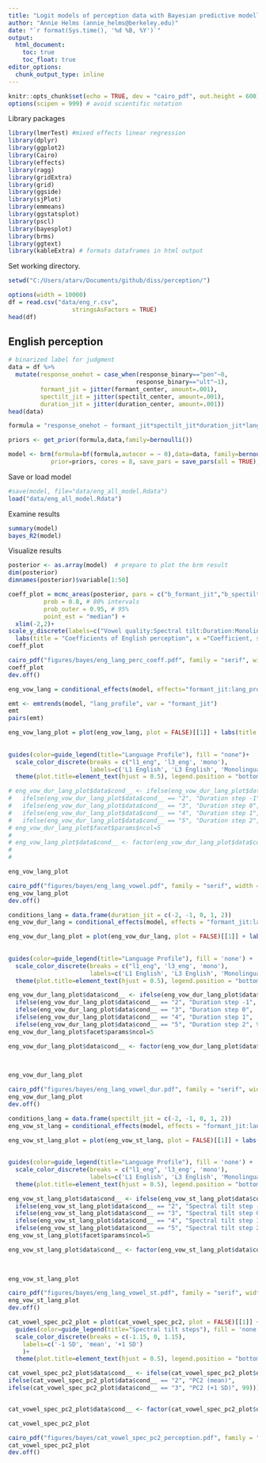 ```yaml
---
title: "Logit models of perception data with Bayesian predictive modelling"
author: "Annie Helms (annie_helms@berkeley.edu)"
date: "`r format(Sys.time(), '%d %B, %Y')`"
output:
  html_document:
    toc: true
    toc_float: true
editor_options: 
  chunk_output_type: inline
---
```


```r
knitr::opts_chunk$set(echo = TRUE, dev = "cairo_pdf", out.height = 600)
options(scipen = 999) # avoid scientific notation
```

Library packages

```r
library(lmerTest) #mixed effects linear regression
library(dplyr)
library(ggplot2)
library(Cairo)
library(effects)
library(ragg)
library(gridExtra)
library(grid)
library(ggside)
library(sjPlot)
library(emmeans)
library(ggstatsplot)
library(pscl)
library(bayesplot)
library(brms)
library(ggtext)
library(kableExtra) # formats dataframes in html output
```

Set working directory.

```r
setwd("C:/Users/atarv/Documents/github/diss/perception/")
```


```r
options(width = 10000)
df = read.csv("data/eng_r.csv", 
                  stringsAsFactors = TRUE)
head(df)
```

## English perception

```r
# binarized label for judgment
data = df %>%
  mutate(response_onehot = case_when(response_binary=="pen"~0,
                                    response_binary=="ult"~1),
         formant_jit = jitter(formant_center, amount=.001),
         spectilt_jit = jitter(spectilt_center, amount=.001),
         duration_jit = jitter(duration_center, amount=.001))
head(data)
```


```r
formula = "response_onehot ~ formant_jit*spectilt_jit*duration_jit*lang_profile + (formant_jit*spectilt_jit*duration_jit|partID)"

priors <- get_prior(formula,data,family=bernoulli())

model <- brm(formula=bf(formula,autocor = ~ 0),data=data, family=bernoulli(), 
            prior=priors, cores = 8, save_pars = save_pars(all = TRUE), iter=4000)
```

Save or load model

```r
#save(model, file="data/eng_all_model.Rdata")
load("data/eng_all_model.Rdata")
```

Examine results

```r
summary(model)
bayes_R2(model)
```

Visualize results

```r
posterior <- as.array(model)  # prepare to plot the brm result
dim(posterior)
dimnames(posterior)$variable[1:50]
```

```r
coeff_plot = mcmc_areas(posterior, pars = c("b_formant_jit","b_spectilt_jit","b_duration_jit","b_lang_profilel3_eng", "b_lang_profilemono", "b_formant_jit:spectilt_jit", "b_formant_jit:duration_jit", "b_spectilt_jit:duration_jit", "b_formant_jit:lang_profilel3_eng", "b_formant_jit:lang_profilemono", "b_spectilt_jit:lang_profilel3_eng", "b_spectilt_jit:lang_profilemono", "b_duration_jit:lang_profilel3_eng", "b_duration_jit:lang_profilemono", "b_formant_jit:spectilt_jit:duration_jit", "b_formant_jit:spectilt_jit:lang_profilel3_eng", "b_formant_jit:spectilt_jit:lang_profilemono", "b_formant_jit:duration_jit:lang_profilel3_eng", "b_formant_jit:duration_jit:lang_profilemono", "b_spectilt_jit:duration_jit:lang_profilel3_eng", "b_spectilt_jit:duration_jit:lang_profilemono", "b_formant_jit:spectilt_jit:duration_jit:lang_profilel3_eng", "b_formant_jit:spectilt_jit:duration_jit:lang_profilemono"), 
          prob = 0.8, # 80% intervals
          prob_outer = 0.95, # 95%
          point_est = "median") +
  xlim(-2,2)+
scale_y_discrete(labels=c("Vowel quality:Spectral tilt:Duration:Monolingual", "Vowel quality:Spectral tilt:Duration:L3 English", "Spectral tilt:Duration:Monolingual", "Spectral tilt:Duration:L3 English", "Vowel quality:Duration:Monolingual", "Vowel quality:Duration:L3 English", "Vowel quality:Spectral tilt:Monolingual", "Vowel quality:Spectral tilt:L3 English", "Vowel quality:Spectral tilt:Duration", "Duration:Monolingual", "Duration:L3 English", "Spectral tilt:Monolingual", "Spectral tilt:L3 English", "Vowel quality:Monolingual", "Vowel quality:L3 English", "Spectral tilt:Duration", "Vowel quality:Duration", "Vowel quality:Spectral tilt", "Monolingual", "L3 English", "Duration", "Spectral tilt", "Vowel quality"), limits=rev) +
  labs(title = "Coefficients of English perception", x ="Coefficient, sd(Oxtyone Stress)") +theme(plot.title=element_text(hjust = 0.5))
coeff_plot
```


```r
cairo_pdf("figures/bayes/eng_lang_perc_coeff.pdf", family = "serif", width = 8, height = 6)
coeff_plot
dev.off()
```

```r
eng_vow_lang = conditional_effects(model, effects="formant_jit:lang_profile", init_conditions = "lang_profile")
```

```r
emt <- emtrends(model, "lang_profile", var = "formant_jit")
emt
pairs(emt)
```

```r
eng_vow_lang_plot = plot(eng_vow_lang, plot = FALSE)[[1]] + labs(title = "English perception",
                                                                         x = "Vowel quality steps",
                                                                         y = "Proportion ponDIS")+
guides(color=guide_legend(title="Language Profile"), fill = "none")+
  scale_color_discrete(breaks = c("l1_eng", 'l3_eng', 'mono'),
                       labels=c('L1 English', 'L3 English', 'Monolingual')) +
  theme(plot.title=element_text(hjust = 0.5), legend.position = "bottom")

# eng_vow_dur_lang_plot$data$cond__ <- ifelse(eng_vow_dur_lang_plot$data$cond__ == "1", "Duration step -2",
#   ifelse(eng_vow_dur_lang_plot$data$cond__ == "2", "Duration step -1",
#   ifelse(eng_vow_dur_lang_plot$data$cond__ == "3", "Duration step 0",
#   ifelse(eng_vow_dur_lang_plot$data$cond__ == "4", "Duration step 1",
#   ifelse(eng_vow_dur_lang_plot$data$cond__ == "5", "Duration step 2", 99)))))
# eng_vow_dur_lang_plot$facet$params$ncol=5
# 
# eng_vow_lang_plot$data$cond__ <- factor(eng_vow_dur_lang_plot$data$cond__, levels = c("Duration step -2", "Duration step -1",
#                                                                                           "Duration step 0", "Duration step 1",
#                                                                                           "Duration step 2"))

eng_vow_lang_plot
```

```r
cairo_pdf("figures/bayes/eng_lang_vowel.pdf", family = "serif", width = 6, height = 4)
eng_vow_lang_plot
dev.off()
```


```r
conditions_lang = data.frame(duration_jit = c(-2, -1, 0, 1, 2))
eng_vow_dur_lang = conditional_effects(model, effects = "formant_jit:lang_profile", conditions = conditions_lang)
```

```r
eng_vow_dur_lang_plot = plot(eng_vow_dur_lang, plot = FALSE)[[1]] + labs(title = "English perception",
                                                                         x = "Vowel quality steps",
                                                                         y = "Proportion ponDIS") + 
guides(color=guide_legend(title="Language Profile"), fill = 'none') +
  scale_color_discrete(breaks = c("l1_eng", 'l3_eng', 'mono'),
                       labels=c('L1 English', 'L3 English', 'Monolingual')) +
  theme(plot.title=element_text(hjust = 0.5), legend.position = "bottom")

eng_vow_dur_lang_plot$data$cond__ <- ifelse(eng_vow_dur_lang_plot$data$cond__ == "1", "Duration step -2",
  ifelse(eng_vow_dur_lang_plot$data$cond__ == "2", "Duration step -1",
  ifelse(eng_vow_dur_lang_plot$data$cond__ == "3", "Duration step 0",
  ifelse(eng_vow_dur_lang_plot$data$cond__ == "4", "Duration step 1",
  ifelse(eng_vow_dur_lang_plot$data$cond__ == "5", "Duration step 2", 99)))))
eng_vow_dur_lang_plot$facet$params$ncol=5

eng_vow_dur_lang_plot$data$cond__ <- factor(eng_vow_dur_lang_plot$data$cond__, levels = c("Duration step -2", "Duration step -1",
                                                                                          "Duration step 0", "Duration step 1",
                                                                                          "Duration step 2"))

eng_vow_dur_lang_plot
```

```r
cairo_pdf("figures/bayes/eng_lang_vowel_dur.pdf", family = "serif", width = 8, height = 4)
eng_vow_dur_lang_plot
dev.off()
```

```r
conditions_lang = data.frame(spectilt_jit = c(-2, -1, 0, 1, 2))
eng_vow_st_lang = conditional_effects(model, effects = "formant_jit:lang_profile", conditions = conditions_lang)
```

```r
eng_vow_st_lang_plot = plot(eng_vow_st_lang, plot = FALSE)[[1]] + labs(title = "English perception",
                                                                         x = "Vowel quality steps",
                                                                         y = "Proportion ponDIS") + 
guides(color=guide_legend(title="Language Profile"), fill = 'none') +
  scale_color_discrete(breaks = c("l1_eng", 'l3_eng', 'mono'),
                       labels=c('L1 English', 'L3 English', 'Monolingual')) +
  theme(plot.title=element_text(hjust = 0.5), legend.position = "bottom")

eng_vow_st_lang_plot$data$cond__ <- ifelse(eng_vow_st_lang_plot$data$cond__ == "1", "Spectral tilt step -2",
  ifelse(eng_vow_st_lang_plot$data$cond__ == "2", "Spectral tilt step -1",
  ifelse(eng_vow_st_lang_plot$data$cond__ == "3", "Spectral tilt step 0",
  ifelse(eng_vow_st_lang_plot$data$cond__ == "4", "Spectral tilt step 1",
  ifelse(eng_vow_st_lang_plot$data$cond__ == "5", "Spectral tilt step 2", 99)))))
eng_vow_st_lang_plot$facet$params$ncol=5

eng_vow_st_lang_plot$data$cond__ <- factor(eng_vow_st_lang_plot$data$cond__, levels = c("Spectral tilt step -2", "Spectral tilt step -1",
                                                                                          "Spectral tilt step 0", "Spectral tilt step 1",
                                                                                          "Spectral tilt step 2"))

eng_vow_st_lang_plot
```
```r
cairo_pdf("figures/bayes/eng_lang_vowel_st.pdf", family = "serif", width = 8, height = 4)
eng_vow_st_lang_plot
dev.off()
```



```r
cat_vowel_spec_pc2_plot = plot(cat_vowel_spec_pc2, plot = FALSE)[[1]] + labs(title = "Catalan perception", x = "Vowel quality steps", y = "Proportion stressed") +
  guides(color=guide_legend(title="Spectral tilt steps"), fill = 'none') +
  scale_color_discrete(breaks = c(-1.15, 0, 1.15),
    labels=c('-1 SD', 'mean', '+1 SD')
    )+
  theme(plot.title=element_text(hjust = 0.5), legend.position = "bottom")

cat_vowel_spec_pc2_plot$data$cond__ <- ifelse(cat_vowel_spec_pc2_plot$data$cond__ == "1", "PC2 (-1 SD)",
ifelse(cat_vowel_spec_pc2_plot$data$cond__ == "2", "PC2 (mean)",
ifelse(cat_vowel_spec_pc2_plot$data$cond__ == "3", "PC2 (+1 SD)", 99)))


cat_vowel_spec_pc2_plot$data$cond__ <- factor(cat_vowel_spec_pc2_plot$data$cond__, levels = c("PC2 (-1 SD)", "PC2 (mean)", "PC2 (+1 SD)"))

cat_vowel_spec_pc2_plot
```

```r
cairo_pdf("figures/bayes/cat_vowel_spec_pc2_perception.pdf", family = "serif", width = 8, height = 6)
cat_vowel_spec_pc2_plot
dev.off()
```
